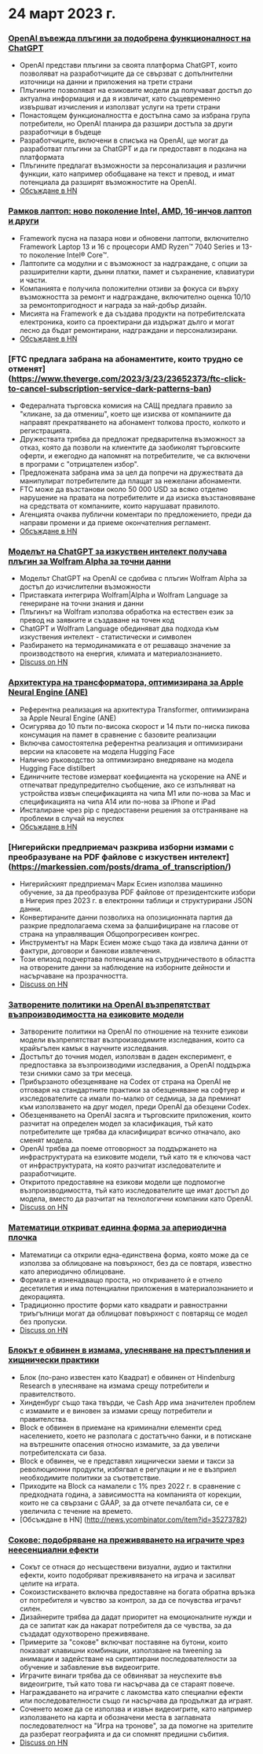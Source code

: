 

<CallToAction />

<Steps>

# 24 март 2023 г.

### [OpenAI въвежда плъгини за подобрена функционалност на ChatGPT](https://openai.com/blog/chatgpt-plugins)

- OpenAI представи плъгини за своята платформа ChatGPT, които позволяват на разработчиците да се свързват с допълнителни източници на данни и приложения на трети страни
- Плъгините позволяват на езиковите модели да получават достъп до актуална информация и да я извличат, като същевременно извършват изчисления и използват услуги на трети страни
- Понастоящем функционалността е достъпна само за избрана група потребители, но OpenAI планира да разшири достъпа за други разработчици в бъдеще
- Разработчиците, включени в списъка на OpenAI, ще могат да разработват плъгини за ChatGPT и да ги предоставят в подкана на платформата
- Плъгините предлагат възможности за персонализация и различни функции, като например обобщаване на текст и превод, и имат потенциала да разширят възможностите на OpenAI.
- [Обсъждане в HN](http://news.ycombinator.com/item?id=35277677)

### [Рамков лаптоп: ново поколение Intel, AMD, 16-инчов лаптоп и други](https://frame.work/)

- Framework пусна на пазара нови и обновени лаптопи, включително Framework Laptop 13 и 16 с процесори AMD Ryzen™ 7040 Series и 13-то поколение Intel® Core™.
- Лаптопите са модулни и с възможност за надграждане, с опции за разширителни карти, дънни платки, памет и съхранение, клавиатури и части.
- Компанията е получила положителни отзиви за фокуса си върху възможността за ремонт и надграждане, включително оценка 10/10 за ремонтопригодност и награда за най-добър дизайн.
- Мисията на Framework е да създава продукти на потребителската електроника, които са проектирани да издържат дълго и могат лесно да бъдат ремонтирани, надграждани и персонализирани.
- [Обсъждане в HN](http://news.ycombinator.com/item?id=35277660)

### [FTC предлага забрана на абонаментите, които трудно се отменят] (https://www.theverge.com/2023/3/23/23652373/ftc-click-to-cancel-subscription-service-dark-patterns-ban)

- Федералната търговска комисия на САЩ предлага правило за "кликане, за да отмениш", което ще изисква от компаниите да направят прекратяването на абонамент толкова просто, колкото и регистрацията.
- Дружествата трябва да предложат предварителна възможност за отказ, която да позволи на клиентите да заобиколят търговските оферти, и ежегодно да напомнят на потребителите, че са включени в програми с "отрицателен избор".
- Предложената забрана има за цел да попречи на дружествата да манипулират потребителите да плащат за нежелани абонаменти.
- FTC може да възстанови около 50 000 USD за всяко отделно нарушение на правата на потребителите и да изиска възстановяване на средствата от компаниите, които нарушават правилото.
- Агенцията очаква публични коментари по предложението, преди да направи промени и да приеме окончателния регламент.
- [Обсъждане в HN](http://news.ycombinator.com/item?id=35274519)

### [Моделът на ChatGPT за изкуствен интелект получава плъгин за Wolfram Alpha за точни данни](https://writings.stephenwolfram.com/2023/03/chatgpt-gets-its-wolfram-superpowers/)

- Моделът ChatGPT на OpenAI се сдобива с плъгин Wolfram Alpha за достъп до изчислителни възможности
- Приставката интегрира Wolfram|Alpha и Wolfram Language за генериране на точни знания и данни
- Плъгинът на Wolfram използва обработка на естествен език за превод на заявките и създаване на точен код
- ChatGPT и Wolfram Language обединяват два подхода към изкуствения интелект - статистически и символен
- Разбирането на термодинамиката е от решаващо значение за производството на енергия, климата и материалознанието.
- [Discuss on HN](http://news.ycombinator.com/item?id=35277925)

### [Архитектура на трансформатора, оптимизирана за Apple Neural Engine (ANE)](https://github.com/apple/ml-ane-transformers)

- Референтна реализация на архитектура Transformer, оптимизирана за Apple Neural Engine (ANE)
- Осигурява до 10 пъти по-висока скорост и 14 пъти по-ниска пикова консумация на памет в сравнение с базовите реализации
- Включва самостоятелна референтна реализация и оптимизирани версии на класовете на модела Hugging Face
- Налично ръководство за оптимизирано внедряване на модела Hugging Face distilbert
- Единичните тестове измерват коефициента на ускорение на ANE и отпечатват предупредително съобщение, ако се изпълняват на устройства извън спецификацията на чипа M1 или по-нова за Mac и спецификацията на чипа A14 или по-нова за iPhone и iPad
- Инсталиране чрез pip с предоставени решения за отстраняване на проблеми в случай на неуспех
- [Обсъждане в HN](http://news.ycombinator.com/item?id=35282325)

### [Нигерийски предприемач разкрива изборни измами с преобразуване на PDF файлове с изкуствен интелект] (https://markessien.com/posts/drama_of_transcription/)

- Нигерийският предприемач Марк Есиен използва машинно обучение, за да преобразува PDF файлове от президентските избори в Нигерия през 2023 г. в електронни таблици и структурирани JSON данни.
- Конвертираните данни позволиха на опозиционната партия да разкрие предполагаема схема за фалшифициране на гласове от страна на управляващия Общопрогресивен конгрес.
- Инструментът на Марк Есиен може също така да извлича данни от фактури, договори и банкови извлечения.
- Този епизод подчертава потенциала на сътрудничеството в областта на отворените данни за наблюдение на изборните дейности и насърчаване на прозрачността.
- [Discuss on HN](http://news.ycombinator.com/item?id=35272227)

### [Затворените политики на OpenAI възпрепятстват възпроизводимостта на езиковите модели](https://aisnakeoil.substack.com/p/openais-policies-hinder-reproducible)

- Затворените политики на OpenAI по отношение на техните езикови модели възпрепятстват възпроизводимите изследвания, които са крайъгълен камък в научните изследвания.
- Достъпът до точния модел, използван в даден експеримент, е предпоставка за възпроизводими изследвания, а OpenAI поддържа тези снимки само за три месеца.
- Прибързаното обезценяване на Codex от страна на OpenAI не отговаря на стандартните практики за обезценяване на софтуер и изследователите са имали по-малко от седмица, за да преминат към използването на друг модел, преди OpenAI да обезцени Codex.
- Обезценяването на OpenAI засяга и търговските приложения, които разчитат на определен модел за класификация, тъй като потребителите ще трябва да класифицират всичко отначало, ако сменят модела.
- OpenAI трябва да поеме отговорност за поддържането на инфраструктурата на езиковите модели, тъй като тя е ключова част от инфраструктурата, на която разчитат изследователите и разработчиците.
- Откритото предоставяне на езикови модели ще подпомогне възпроизводимостта, тъй като изследователите ще имат достъп до модела, вместо да разчитат на технологични компании като OpenAI.
- [Discuss on HN](http://news.ycombinator.com/item?id=35269304)

### [Математици откриват единна форма за апериодична плочка](https://www.newscientist.com/article/2365363-mathematicians-discover-shape-that-can-tile-a-wall-and-never-repeat/)

- Математици са открили една-единствена форма, която може да се използва за облицоване на повърхност, без да се повтаря, известно като апериодично облицоване.
- Формата е изненадващо проста, но откриването ѝ е отнело десетилетия и има потенциални приложения в материалознанието и декорацията.
- Традиционно простите форми като квадрати и равностранни триъгълници могат да облицоват повърхност с повтарящ се модел без пропуски.
- [Discuss on HN](http://news.ycombinator.com/item?id=35273707)

### [Блокът е обвинен в измама, улесняване на престъпления и хищнически практики](https://hindenburgresearch.com/block/)

- Блок (по-рано известен като Квадрат) е обвинен от Hindenburg Research в улесняване на измама срещу потребители и правителството.
- Хинденбург също така твърди, че Cash App има значителен проблем с измамите и е виновен за измами срещу потребители и правителства.
- Block е обвинен в приемане на криминални елементи сред населението, което не разполага с достатъчно банки, и в потискане на вътрешните опасения относно измамите, за да увеличи потребителската си база.
- Block е обвинен, че е представял хищнически заеми и такси за революционни продукти, избягвал е регулации и не е възприел необходимите политики за съответствие.
- Приходите на Block са намалели с 1% през 2022 г. в сравнение с предходната година, а зависимостта на компанията от корекции, които не са свързани с GAAP, за да отчете печалбата си, се е увеличила с течение на времето.
- [Обсъждане в HN] (http://news.ycombinator.com/item?id=35273782)

### [Сокове: подобряване на преживяването на играчите чрез неесенциални ефекти](https://garden.bradwoods.io/notes/design/juice)

- Сокът се отнася до несъществени визуални, аудио и тактилни ефекти, които подобряват преживяването на играча и засилват целите на играта.
- Сокоизстискването включва предоставяне на богата обратна връзка от потребителя и чувство за контрол, за да се почувства играчът силен.
- Дизайнерите трябва да дадат приоритет на емоционалните нужди и да се запитат как да накарат потребителя да се чувства, за да създадат одухотворено преживяване.
- Примерите за "сокове" включват поставяне на бутони, които показват клавишни комбинации, използване на tweening за анимации и задействане на скриптирани последователности за обучение и забавление във видеоигрите.
- Играчите винаги трябва да се обвиняват за неуспехите във видеоигрите, тъй като това ги насърчава да се стараят повече.
- Награждаването на играчите с лакомства като специални ефекти или последователности също ги насърчава да продължат да играят.
- Соченето може да се използва и извън видеоигрите, като например използването на карта и обозначени места в заглавната последователност на "Игра на тронове", за да помогне на зрителите да разберат географията и да си спомнят предишни събития.
- [Discuss on HN](http://news.ycombinator.com/item?id=35273139)

</Steps>
